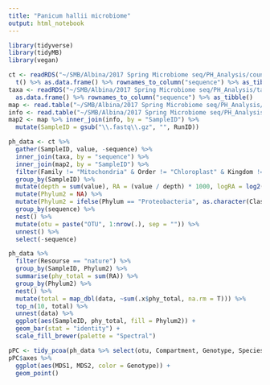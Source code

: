 ```yaml
---
title: "Panicum hallii microbiome"
output: html_notebook
---
```


```r
library(tidyverse)
library(tidyMB)
library(vegan)
```

```r
ct <- readRDS("~/SMB/Albina/2017 Spring Microbiome seq/PH_Analysis/count_table.rds") %>% 
  t() %>% as.data.frame() %>% rownames_to_column("sequence") %>% as_tibble()
taxa <- readRDS("~/SMB/Albina/2017 Spring Microbiome seq/PH_Analysis/taxa.rds") %>% 
  as.data.frame() %>% rownames_to_column("sequence") %>% as_tibble()
map <- read.table("~/SMB/Albina/2017 Spring Microbiome seq/PH_Analysis/ph.map", header = T, sep = "\t")
info <- read.table("~/SMB/Albina/2017 Spring Microbiome seq/PH_Analysis/map.txt", header = T)
map2 <- map %>% inner_join(info, by = "SampleID") %>% 
  mutate(SampleID = gsub("\\.fastq\\.gz", "", RunID))
```

```r
ph_data <- ct %>% 
  gather(SampleID, value, -sequence) %>% 
  inner_join(taxa, by = "sequence") %>% 
  inner_join(map2, by = "SampleID") %>% 
  filter(Family != "Mitochondria" & Order != "Chloroplast" & Kingdom != "Eukaryota") %>% 
  group_by(SampleID) %>% 
  mutate(depth = sum(value), RA = (value / depth) * 1000, logRA = log2(RA + 1)) %>% 
  mutate(Phylum2 = NA) %>% 
  mutate(Phylum2 = ifelse(Phylum == "Proteobacteria", as.character(Class), as.character(Phylum))) %>% 
  group_by(sequence) %>% 
  nest() %>% 
  mutate(otu = paste("OTU", 1:nrow(.), sep = "")) %>% 
  unnest() %>% 
  select(-sequence)
```


```r
ph_data %>% 
  filter(Resourse == "nature") %>% 
  group_by(SampleID, Phylum2) %>% 
  summarise(phy_total = sum(RA)) %>% 
  group_by(Phylum2) %>% 
  nest() %>% 
  mutate(total = map_dbl(data, ~sum(.x$phy_total, na.rm = T))) %>% 
  top_n(10, total) %>% 
  unnest(data) %>% 
  ggplot(aes(SampleID, phy_total, fill = Phylum2)) +
  geom_bar(stat = "identity") +
  scale_fill_brewer(palette = "Spectral")
```

```r
pPC <- tidy_pcoa(ph_data %>% select(otu, Compartment, Genotype, Species, SampleID, Trt, logRA, Resourse), otus = "otu", keep_loadings = T, value = "logRA")
pPC$axes %>% 
  ggplot(aes(MDS1, MDS2, color = Genotype)) +
  geom_point()

```

